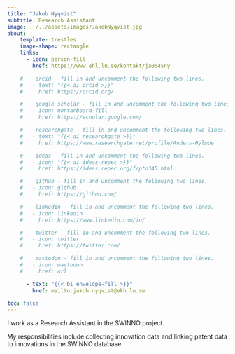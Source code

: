 ```yaml
---
title: "Jakob Nyqvist"
subtitle: Research Assistant
image: ../../assets/images/JakobNyqvist.jpg
about:
    template: trestles
    image-shape: rectangle
    links:
      - icon: person-fill
        href: https://www.ehl.lu.se/kontakt/ja0645ny

    #    orcid - fill in and uncomment the following two lines.
    #   - text: "{{< ai orcid >}}"
    #     href: https://orcid.org/

    #    google scholar - fill in and uncomment the following two lines.
    #   - icon: mortarboard-fill
    #     href: https://scholar.google.com/

    #    researchgate - fill in and uncomment the following two lines.
    #   - text: "{{< ai researchgate >}}"
    #     href: https://www.researchgate.net/profile/Anders-Hylmoe

    #    ideas - fill in and uncomment the following two lines.
    #   - icon: "{{< ai ideas-repec >}}"
    #     href: https://ideas.repec.org/f/pto345.html

    #    github - fill in and uncomment the following two lines.
    #   - icon: github
    #     href: https://github.com/

    #    linkedin - fill in and uncomment the following two lines.
    #   - icon: linkedin
    #     href: https://www.linkedin.com/in/

    #    twitter - fill in and uncomment the following two lines.
    #   - icon: twitter
    #     href: https://twitter.com/

    #    mastodon - fill in and uncomment the following two lines.
    #   - icon: mastodon
    #     href: url

      - text: "{{< bi envelope-fill >}}"
        href: mailto:jakob.nyqvist@ekh.lu.se

toc: false
---
```


:::{.text-bigger}

I work as a Research Assistant in the SWINNO project.

My responsibilities include collecting innovation data and linking patent data
to innovations in the SWINNO database.
:::
